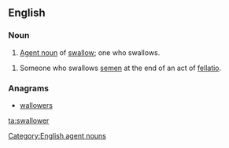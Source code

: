 ==English==

===Noun===
{{en-noun}}

# [[agent noun|Agent noun]] of [[swallow]]; one who swallows.

[[Category:English agent nouns]]
# {{label|en|vulgar|slang}} Someone who swallows [[semen]] at the end of an act of [[fellatio]].

===Anagrams===
* [[wallowers#English|wallowers]]

[[ta:swallower]]